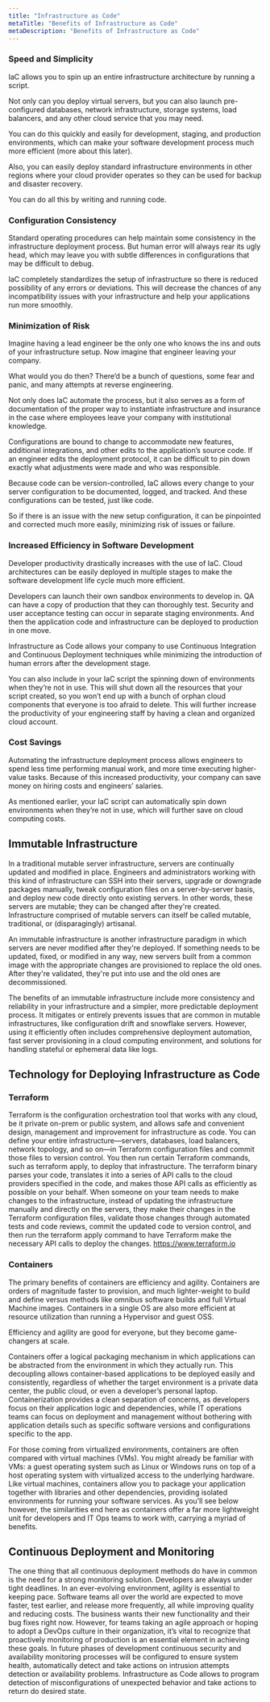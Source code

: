 ```yaml
---
title: "Infrastructure as Code"
metaTitle: "Benefits of Infrastructure as Code"
metaDescription: "Benefits of Infrastructure as Code"
---
```



### Speed and Simplicity

IaC allows you to spin up an entire infrastructure architecture by running a script.

Not only can you deploy virtual servers, but you can also launch pre-configured databases, network infrastructure, storage systems, load balancers, and any other cloud service that you may need.

You can do this quickly and easily for development, staging, and production environments, which can make your software development process much more efficient (more about this later).

Also, you can easily deploy standard infrastructure environments in other regions where your cloud provider operates so they can be used for backup and disaster recovery.

You can do all this by writing and running code.

### Configuration Consistency
Standard operating procedures can help maintain some consistency in the infrastructure deployment process. But human error will always rear its ugly head, which may leave you with subtle differences in configurations that may be difficult to debug.

IaC completely standardizes the setup of infrastructure so there is reduced possibility of any errors or deviations. This will decrease the chances of any incompatibility issues with your infrastructure and help your applications run more smoothly.

### Minimization of Risk
Imagine having a lead engineer be the only one who knows the ins and outs of your infrastructure setup. Now imagine that engineer leaving your company.

What would you do then? There’d be a bunch of questions, some fear and panic, and many attempts at reverse engineering.

Not only does IaC automate the process, but it also serves as a form of documentation of the proper way to instantiate infrastructure and insurance in the case where employees leave your company with institutional knowledge.

Configurations are bound to change to accommodate new features, additional integrations, and other edits to the application’s source code. If an engineer edits the deployment protocol, it can be difficult to pin down exactly what adjustments were made and who was responsible.

Because code can be version-controlled, IaC allows every change to your server configuration to be documented, logged, and tracked. And these configurations can be tested, just like code.

So if there is an issue with the new setup configuration, it can be pinpointed and corrected much more easily, minimizing risk of issues or failure.

### Increased Efficiency in Software Development

Developer productivity drastically increases with the use of IaC. Cloud architectures can be easily deployed in multiple stages to make the software development life cycle much more efficient.

Developers can launch their own sandbox environments to develop in. QA can have a copy of production that they can thoroughly test. Security and user acceptance testing can occur in separate staging environments. And then the application code and infrastructure can be deployed to production in one move.

Infrastructure as Code allows your company to use Continuous Integration and Continuous Deployment techniques while minimizing the introduction of human errors after the development stage.

You can also include in your IaC script the spinning down of environments when they’re not in use. This will shut down all the resources that your script created, so you won’t end up with a bunch of orphan cloud components that everyone is too afraid to delete. This will further increase the productivity of your engineering staff by having a clean and organized cloud account.

### Cost Savings
Automating the infrastructure deployment process allows engineers to spend less time performing manual work, and more time executing higher-value tasks. Because of this increased productivity, your company can save money on hiring costs and engineers’ salaries.

As mentioned earlier, your IaC script can automatically spin down environments when they’re not in use, which will further save on cloud computing costs.

## Immutable Infrastructure
In a traditional mutable server infrastructure, servers are continually updated and modified in place. Engineers and administrators working with this kind of infrastructure can SSH into their servers, upgrade or downgrade packages manually, tweak configuration files on a server-by-server basis, and deploy new code directly onto existing servers. In other words, these servers are mutable; they can be changed after they're created. Infrastructure comprised of mutable servers can itself be called mutable, traditional, or (disparagingly) artisanal.

An immutable infrastructure is another infrastructure paradigm in which servers are never modified after they're deployed. If something needs to be updated, fixed, or modified in any way, new servers built from a common image with the appropriate changes are provisioned to replace the old ones. After they're validated, they're put into use and the old ones are decommissioned.

The benefits of an immutable infrastructure include more consistency and reliability in your infrastructure and a simpler, more predictable deployment process. It mitigates or entirely prevents issues that are common in mutable infrastructures, like configuration drift and snowflake servers. However, using it efficiently often includes comprehensive deployment automation, fast server provisioning in a cloud computing environment, and solutions for handling stateful or ephemeral data like logs.

## Technology for Deploying Infrastructure as Code

### Terraform

Terraform is the configuration orchestration tool that works with any cloud, be it private on-prem or public system, and allows safe and convenient design, management and improvement for infrastructure as code.
You can define your entire infrastructure—servers, databases, load balancers, network topology, and so on—in Terraform configuration files and commit those files to version control. You then run certain Terraform commands, such as terraform apply, to deploy that infrastructure. The terraform binary parses your code, translates it into a series of API calls to the cloud providers specified in the code, and makes those API calls as efficiently as possible on your behalf.
When someone on your team needs to make changes to the infrastructure, instead of updating the infrastructure manually and directly on the servers, they make their changes in the Terraform configuration files, validate those changes through automated tests and code reviews, commit the updated code to version control, and then run the terraform apply command to have Terraform make the necessary API calls to deploy the changes.
https://www.terraform.io

### Containers
The primary benefits of containers are efficiency and agility. Containers are orders of magnitude faster to provision, and much lighter-weight to build and define versus methods like omnibus software builds and full Virtual Machine images. Containers in a single OS are also more efficient at resource utilization than running a Hypervisor and guest OSS.

Efficiency and agility are good for everyone, but they become game-changers at scale.

Containers offer a logical packaging mechanism in which applications can be abstracted from the environment in which they actually run. This decoupling allows container-based applications to be deployed easily and consistently, regardless of whether the target environment is a private data center, the public cloud, or even a developer’s personal laptop. Containerization provides a clean separation of concerns, as developers focus on their application logic and dependencies, while IT operations teams can focus on deployment and management without bothering with application details such as specific software versions and configurations specific to the app.

For those coming from virtualized environments, containers are often compared with virtual machines (VMs). You might already be familiar with VMs: a guest operating system such as Linux or Windows runs on top of a host operating system with virtualized access to the underlying hardware. Like virtual machines, containers allow you to package your application together with libraries and other dependencies, providing isolated environments for running your software services. As you’ll see below however, the similarities end here as containers offer a far more lightweight unit for developers and IT Ops teams to work with, carrying a myriad of benefits.

## Continuous Deployment and Monitoring
The one thing that all continuous deployment methods do have in common is the need for a strong monitoring solution. Developers are always under tight deadlines. In an ever-evolving environment, agility is essential to keeping pace.  Software teams all over the world are expected to move faster, test earlier, and release more frequently, all while improving quality and reducing costs.  The business wants their new functionality and their bug fixes right now. However, for teams taking an agile approach or hoping to adopt a DevOps culture in their organization, it’s vital to recognize that proactively monitoring of production is an essential element in achieving these goals.
In future phases of development continuous security and availability monitoring processes will be configured to ensure system health, automatically detect and take actions on intrusion attempts detection or availability problems. Infrastructure as Code allows to program detection of misconfigurations of unexpected behavior and take actions to return do desired state.



